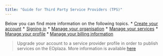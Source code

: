 ```yaml
---
title: "Guide for Third Party Service Providers (TPS)"
---
```


<div style="text-align: justify">

Below you can find more information on the following topics.
* [Create your account](CreateAccount.qmd) 
* [Signing in](SignIn.qmd)
* [Manage your organisation](ManageOrg.qmd)
* [Manage your services]()
* [Manage your profile](Developers/EOplaza/Profile.md)
* [Manage your billing information](Developers/EOplaza/Billing.md)

> Upgrade your account to a service provider profile in order to publish services on the EOplaza. More information is available [here](ManageService??id=upgrade-to-a-service-provider-profile)


</div>